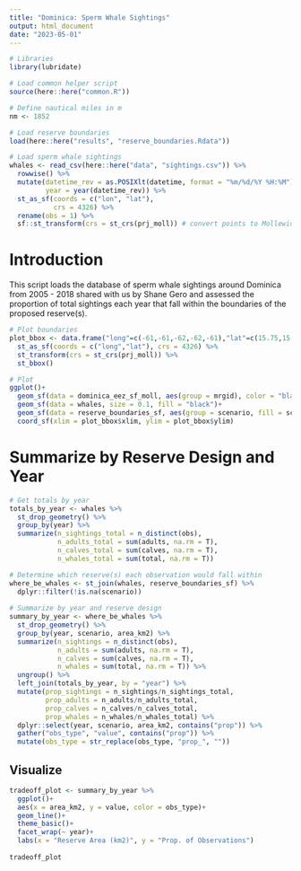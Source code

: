 ```yaml
---
title: "Dominica: Sperm Whale Sightings"
output: html_document
date: "2023-05-01"
---
```


```r
# Libraries
library(lubridate)

# Load common helper script
source(here::here("common.R"))

# Define nautical miles in m
nm <- 1852

# Load reserve boundaries
load(here::here("results", "reserve_boundaries.Rdata"))

# Load sperm whale sightings
whales <- read_csv(here::here("data", "sightings.csv")) %>%
  rowwise() %>%
  mutate(datetime_rev = as.POSIXlt(datetime, format = "%m/%d/%Y %H:%M"),
         year = year(datetime_rev)) %>%
  st_as_sf(coords = c("lon", "lat"),
           crs = 4326) %>%
  rename(obs = 1) %>%
  sf::st_transform(crs = st_crs(prj_moll)) # convert points to Mollewide
```

# Introduction

This script loads the database of sperm whale sightings around Dominica from 2005 - 2018 shared with us by Shane Gero and assessed the proportion of total sightings each year that fall within the boundaries of the proposed reserve(s). 

```r
# Plot boundaries
plot_bbox <- data.frame("long"=c(-61,-61,-62,-62,-61),"lat"=c(15.75,15,15,15.75,15.75)) %>%
  st_as_sf(coords = c("long","lat"), crs = 4326) %>%
  st_transform(crs = st_crs(prj_moll)) %>%
  st_bbox()

# Plot 
ggplot()+
  geom_sf(data = dominica_eez_sf_moll, aes(group = mrgid), color = "black", fill = "lightblue4", size = 0.2)+
  geom_sf(data = whales, size = 0.1, fill = "black")+
  geom_sf(data = reserve_boundaries_sf, aes(group = scenario, fill = scenario), alpha = 0.4)+
  coord_sf(xlim = plot_bbox$xlim, ylim = plot_bbox$ylim)
```

# Summarize by Reserve Design and Year

```r
# Get totals by year
totals_by_year <- whales %>%
  st_drop_geometry() %>%
  group_by(year) %>%
  summarize(n_sightings_total = n_distinct(obs),
            n_adults_total = sum(adults, na.rm = T),
            n_calves_total = sum(calves, na.rm = T),
            n_whales_total = sum(total, na.rm = T))

# Determine which reserve(s) each observation would fall within
where_be_whales <- st_join(whales, reserve_boundaries_sf) %>%
  dplyr::filter(!is.na(scenario))
  
# Summarize by year and reserve design
summary_by_year <- where_be_whales %>%
  st_drop_geometry() %>%
  group_by(year, scenario, area_km2) %>%
  summarize(n_sightings = n_distinct(obs),
            n_adults = sum(adults, na.rm = T),
            n_calves = sum(calves, na.rm = T),
            n_whales = sum(total, na.rm = T)) %>%
  ungroup() %>%
  left_join(totals_by_year, by = "year") %>%
  mutate(prop_sightings = n_sightings/n_sightings_total,
         prop_adults = n_adults/n_adults_total,
         prop_calves = n_calves/n_calves_total,
         prop_whales = n_whales/n_whales_total) %>%
  dplyr::select(year, scenario, area_km2, contains("prop")) %>%
  gather("obs_type", "value", contains("prop")) %>%
  mutate(obs_type = str_replace(obs_type, "prop_", ""))
```

## Visualize

```r
tradeoff_plot <- summary_by_year %>%
  ggplot()+
  aes(x = area_km2, y = value, color = obs_type)+
  geom_line()+
  theme_basic()+
  facet_wrap(~ year)+
  labs(x = "Reserve Area (km2)", y = "Prop. of Observations")
  
tradeoff_plot
```



